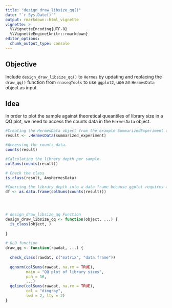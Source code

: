 ```yaml
---
title: "design_draw_libsize_qq()"
date: "`r Sys.Date()`"
output: rmarkdown::html_vignette
vignette: >
  %\VignetteEncoding{UTF-8}
  %\VignetteEngine{knitr::rmarkdown}
editor_options: 
  chunk_output_type: console
---
```


## Objective

Include `design_draw_libsize_qq()` to `Hermes` by updating and replacing the `draw_qq()` function from `rnaseqTools` to use `ggplot2`, use an `HermesData` object as input.

## Idea

In order to plot the sample against theoretical queantiles of library size in a QQ plot, we need to access the counts data in the `HermesData` object.

```r
#Creating the HermesData object from the example SummarizedExperiment object.
result <- .HermesData(summarized_experiment)

#Accessing the counts data.
counts(result)

#Calculating the library depth per sample.
colSums(counts(result))

# Check the class
is_class(result, AnyHermesData)

#Coercing the library depth into a data frame because ggplot requires a data frame object.
df <- as.data.frame(colSums(counts(result)))




# design_draw_libsize_qq Function 
design_draw_libsize_qq <- function(object, ...) {
  is_class(object, )
  
}
  
# OLD function
draw_qq <- function(rawdat, ...) {
  
  check_class(rawdat, c("matrix", "data.frame"))
  
  qqnorm(colSums(rawdat, na.rm = TRUE), 
         main = "QQ plot of library sizes", 
         pch = 16,
         ...)
  qqline(colSums(rawdat, na.rm = TRUE), 
         col = "dimgray", 
         lwd = 2, lty = 2)
}

```

